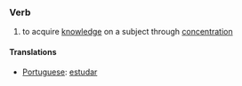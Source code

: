 ===Verb===
# to acquire [[knowledge]] on a subject through [[concentration]]

====Translations====
*[[Portuguese]]: [[estudar]]